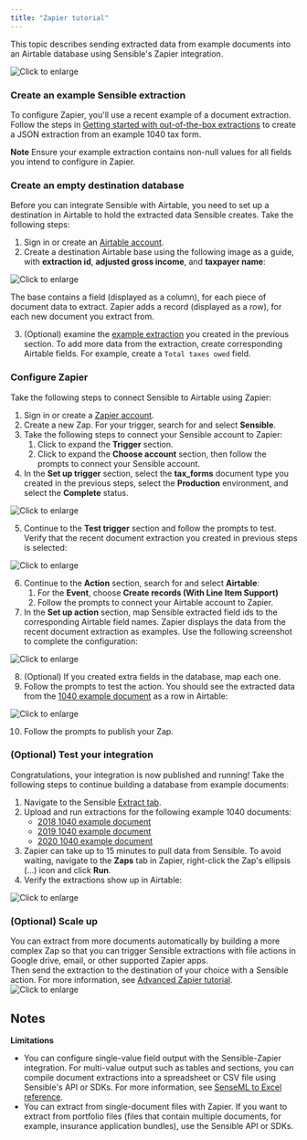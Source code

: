 ```yaml
---
title: "Zapier tutorial"
---
```


This topic describes sending extracted data from example documents into an Airtable database using Sensible's Zapier integration. 

![Click to enlarge](/assets/v0/images/screenshots/zapier_0.png)

### Create an example Sensible extraction

To configure Zapier, you'll use a recent example of a document extraction. Follow the steps in [Getting started with out-of-the-box extractions](/layout-based-extractions/library-quickstart) to create a JSON extraction from an example 1040 tax form. 

**Note** Ensure your example extraction contains non-null values for all fields you intend to configure in Zapier.

### Create an empty destination database

Before you can integrate Sensible with Airtable, you need to set up a destination in Airtable to hold the extracted data Sensible creates. Take the following steps:

1. Sign in or create an [Airtable account](https://airtable.com/).
2. Create a destination Airtable base using the following image as a guide, with **extraction id**, **adjusted gross income**, and **taxpayer name**:

![Click to enlarge](/assets/v0/images/screenshots/zapier_7.png)

The base contains a field (displayed as a column), for each piece of document data to extract. Zapier adds a record (displayed as a row), for each new document you extract from.

3. (Optional) examine the [example extraction](https://app.sensible.so/quick-extraction/) you created in the previous section. To add more data from the extraction, create corresponding Airtable fields. For example, create a `Total taxes owed` field.

### Configure Zapier

Take the following steps to connect Sensible to Airtable using Zapier:

1. Sign in or create a [Zapier account](https://zapier.com/).
2. Create a new Zap. For your trigger, search for and select **Sensible**.
3. Take the following steps to connect your Sensible account to Zapier:  
   1. Click to expand the **Trigger** section.  
   2. Click to expand the **Choose account** section, then follow the prompts to connect your Sensible account.
4. In the **Set up trigger** section, select the **tax\_forms** document type you created in the previous steps, select the **Production** environment, and select the **Complete** status.

![Click to enlarge](/assets/v0/images/screenshots/zapier_1.png)

5. Continue to the **Test trigger** section and follow the prompts to test. Verify that the recent document extraction you created in previous steps is selected:

![Click to enlarge](/assets/v0/images/screenshots/zapier_2.png)

6. Continue to the **Action** section, search for and select **Airtable**:  
   1. For the **Event**, choose **Create records (With Line Item Support)**  
   2. Follow the prompts to connect your Airtable account to Zapier.
7. In the **Set up action** section, map Sensible extracted field ids to the corresponding Airtable field names. Zapier displays the data from the recent document extraction as examples. Use the following screenshot to complete the configuration:

![Click to enlarge](/assets/v0/images/screenshots/zapier_3.png)

8. (Optional) If you created extra fields in the database, map each one.
9. Follow the prompts to test the action. You should see the extracted data from the [1040 example document](https://github.com/sensible-hq/sensible-configuration-library/raw/main/tax%5Fforms/1040/2021/1040%5F2021%5Fsample.pdf) as a row in Airtable:

![Click to enlarge](/assets/v0/images/screenshots/zapier_4.png)

10. Follow the prompts to publish your Zap.

### (Optional) Test your integration

Congratulations, your integration is now published and running! Take the following steps to continue building a database from example documents:

1. Navigate to the Sensible [Extract tab](https://app.sensible.so/quick-extraction/).
2. Upload and run extractions for the following example 1040 documents:  
   * [2018 1040 example document](https://github.com/sensible-hq/sensible-configuration-library/tree/main/tax%5Fforms/1040/2018)  
   * [2019 1040 example document](https://github.com/sensible-hq/sensible-configuration-library/tree/main/tax%5Fforms/1040/2019)  
   * [2020 1040 example document](https://github.com/sensible-hq/sensible-configuration-library/tree/main/tax%5Fforms/1040/2020)
3. Zapier can take up to 15 minutes to pull data from Sensible. To avoid waiting, navigate to the **Zaps** tab in Zapier, right-click the Zap's ellipsis (...) icon and click **Run**.
4. Verify the extractions show up in Airtable:

![Click to enlarge](/assets/v0/images/screenshots/zapier_5.png)

### (Optional) Scale up

You can extract from more documents automatically by building a more complex Zap so that you can trigger Sensible extractions with file actions in Google drive, email, or other supported Zapier apps.  
Then send the extraction to the destination of your choice with a Sensible action. For more information, see [Advanced Zapier tutorial](/integrations/zapier/zapier-tutorial-2).![Click to enlarge](/assets/v0/images/screenshots/zapier_action.png)

## Notes

**Limitations**

* You can configure single-value field output with the Sensible-Zapier integration. For multi-value output such as tables and sections, you can compile document extractions into a spreadsheet or CSV file using Sensible's API or SDKs. For more information, see [SenseML to Excel reference](/integrations/quick-extraction/excel-reference).
* You can extract from single-document files with Zapier. If you want to extract from portfolio files (files that contain multiple documents, for example, insurance application bundles), use the Sensible API or SDKs.